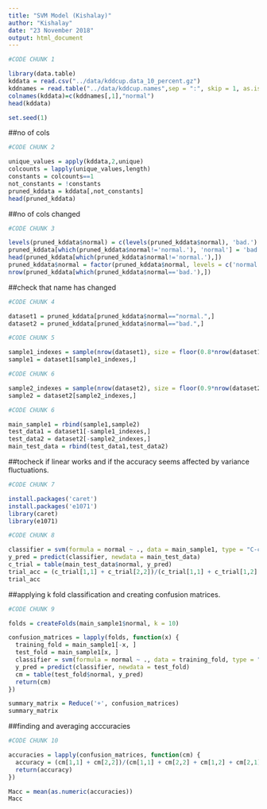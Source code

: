 ```yaml
---
title: "SVM Model (Kishalay)"
author: "Kishalay"
date: "23 November 2018"
output: html_document
---
```


```r
#CODE CHUNK 1

library(data.table)
kddata = read.csv("../data/kddcup.data_10_percent.gz")
kddnames = read.table("../data/kddcup.names",sep = ":", skip = 1, as.is = T)
colnames(kddata)=c(kddnames[,1],"normal")
head(kddata)

```

```r
set.seed(1)

```

##no of cols


```r
#CODE CHUNK 2

unique_values = apply(kddata,2,unique)
colcounts = lapply(unique_values,length)
constants = colcounts==1
not_constants = !constants
pruned_kddata = kddata[,not_constants]
head(pruned_kddata)

```

##no of cols changed



```r
#CODE CHUNK 3

levels(pruned_kddata$normal) = c(levels(pruned_kddata$normal), 'bad.')
pruned_kddata[which(pruned_kddata$normal!='normal.'), 'normal'] = 'bad.'
head(pruned_kddata[which(pruned_kddata$normal!='normal.'),])
pruned_kddata$normal = factor(pruned_kddata$normal, levels = c('normal.','bad.'))
nrow(pruned_kddata[which(pruned_kddata$normal=='bad.'),])
```
##check that name has changed



```r
#CODE CHUNK 4

dataset1 = pruned_kddata[pruned_kddata$normal=="normal.",]
dataset2 = pruned_kddata[pruned_kddata$normal=="bad.",]

```


```r
#CODE CHUNK 5

sample1_indexes = sample(nrow(dataset1), size = floor(0.8*nrow(dataset1)), prob=NULL)
sample1 = dataset1[sample1_indexes,]

```


```r
#CODE CHUNK 6

sample2_indexes = sample(nrow(dataset2), size = floor(0.9*nrow(dataset2)),prob=NULL)
sample2 = dataset2[sample2_indexes,]

```


```r
#CODE CHUNK 6

main_sample1 = rbind(sample1,sample2)
test_data1 = dataset1[-sample1_indexes,]
test_data2 = dataset2[-sample2_indexes,]
main_test_data = rbind(test_data1,test_data2)

```


##tocheck if linear works and if the accuracy seems affected by variance fluctuations.
```r
#CODE CHUNK 7

install.packages('caret')
install.packages('e1071')
library(caret)
library(e1071)

```

```r
#CODE CHUNK 8

classifier = svm(formula = normal ~ ., data = main_sample1, type = "C-classification", kernel = "linear")
y_pred = predict(classifier, newdata = main_test_data)
c_trial = table(main_test_data$normal, y_pred)
trial_acc = (c_trial[1,1] + c_trial[2,2])/(c_trial[1,1] + c_trial[1,2] + c_trial[2,1] + c_trial[2,2])
trial_acc

```

##applying k fold classification and creating confusion matrices.
```r
#CODE CHUNK 9

folds = createFolds(main_sample1$normal, k = 10)

confusion_matrices = lapply(folds, function(x) {
  training_fold = main_sample1[-x, ]
  test_fold = main_sample1[x, ]
  classifier = svm(formula = normal ~ ., data = training_fold, type = "C-classification", kernel = "linear")
  y_pred = predict(classifier, newdata = test_fold)
  cm = table(test_fold$normal, y_pred)
  return(cm)
})

summary_matrix = Reduce('+', confusion_matrices)
summary_matrix

```

##finding and averaging acccuracies
```r
#CODE CHUNK 10

accuracies = lapply(confusion_matrices, function(cm) {
  accuracy = (cm[1,1] + cm[2,2])/(cm[1,1] + cm[2,2] + cm[1,2] + cm[2,1])
  return(accuracy)
})

Macc = mean(as.numeric(accuracies))
Macc

```








